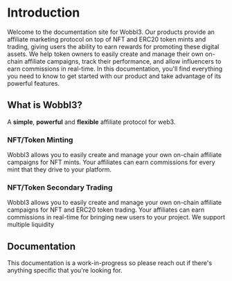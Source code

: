 # Introduction
 
Welcome to the documentation site for Wobbl3. Our products provide an affiliate marketing protocol on top of NFT and ERC20 token mints and trading, giving users the ability to earn rewards for promoting these digital assets. We help token owners to easily create and manage their own on-chain affiliate campaigns, track their performance, and allow influencers to earn commissions in real-time. In this documentation, you'll find everything you need to know to get started with our product and take advantage of its powerful features.

## What is Wobbl3?

A **simple**, **powerful** and **flexible** affiliate protocol for web3.

### NFT/Token Minting

Wobbl3 allows you to easily create and manage your own on-chain affiliate campaigns for NFT mints. Your affiliates can earn commissions for every mint that they drive to your platform.

### NFT/Token Secondary Trading

Wobbl3 allows you to easily create and manage your own on-chain affiliate campaigns for NFT and ERC20 token trading. Your affiliates can earn commissions in real-time for bringing new users to your project. We support multiple liquidity

## Documentation

This documentation is a work-in-progress so please reach out if there's anything specific that you're looking for.